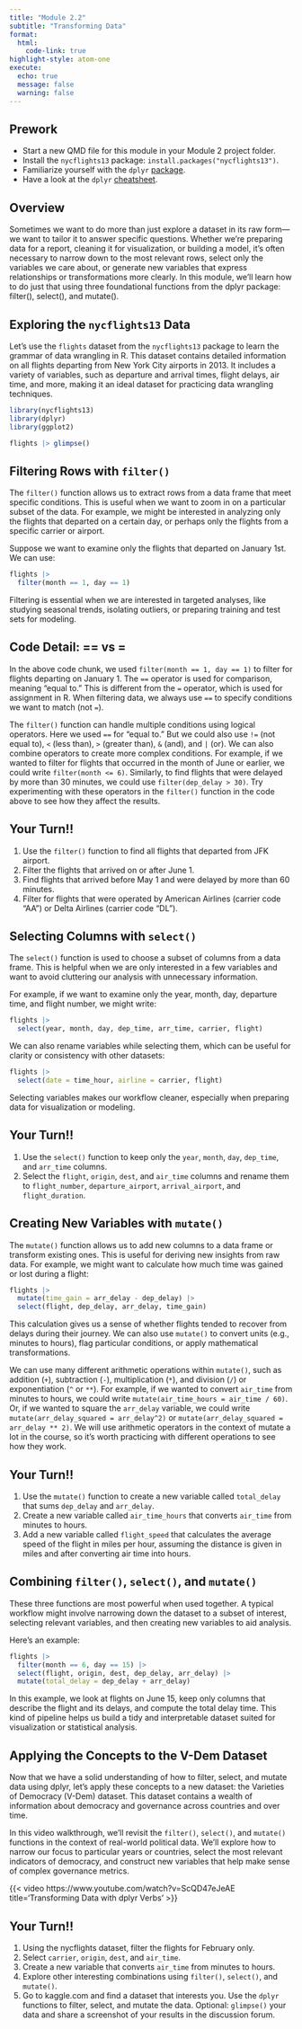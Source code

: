 ```yaml
---
title: "Module 2.2"
subtitle: "Transforming Data"
format: 
  html:
    code-link: true
highlight-style: atom-one
execute: 
  echo: true
  message: false
  warning: false
---
```


::: {.callout-tip}
## Prework
- Start a new QMD file for this module in your Module 2 project folder.
- Install the `nycflights13` package: `install.packages("nycflights13")`.
- Familiarize yourself with the `dplyr` [package](https://dplyr.tidyverse.org/articles/dplyr.html).
- Have a look at the `dplyr` [cheatsheet](https://rstudio.github.io/cheatsheets/data-transformation.pdf).
:::

## Overview

Sometimes we want to do more than just explore a dataset in its raw form—we want to tailor it to answer specific questions. Whether we’re preparing data for a report, cleaning it for visualization, or building a model, it's often necessary to narrow down to the most relevant rows, select only the variables we care about, or generate new variables that express relationships or transformations more clearly. In this module, we’ll learn how to do just that using three foundational functions from the dplyr package: filter(), select(), and mutate().

## Exploring the `nycflights13` Data

Let's use the `flights` dataset from the `nycflights13` package to learn the grammar of data wrangling in R. This dataset contains detailed information on all flights departing from New York City airports in 2013. It includes a variety of variables, such as departure and arrival times, flight delays, air time, and more, making it an ideal dataset for practicing data wrangling techniques.

```r
library(nycflights13)
library(dplyr)
library(ggplot2)

flights |> glimpse()
```

## Filtering Rows with `filter()`

The `filter()` function allows us to extract rows from a data frame that meet specific conditions. This is useful when we want to zoom in on a particular subset of the data. For example, we might be interested in analyzing only the flights that departed on a certain day, or perhaps only the flights from a specific carrier or airport.

Suppose we want to examine only the flights that departed on January 1st. We can use:

```r
flights |>
  filter(month == 1, day == 1)
```

Filtering is essential when we are interested in targeted analyses, like studying seasonal trends, isolating outliers, or preparing training and test sets for modeling.

::: {.callout-important}
## Code Detail: == vs =
In the above code chunk, we used `filter(month == 1, day == 1)` to filter for flights departing on January 1. The `==` operator is used for comparison, meaning "equal to." This is different from the `=` operator, which is used for assignment in R. When filtering data, we always use `==` to specify conditions we want to match (not `=`).
:::

The `filter()` function can handle multiple conditions using logical operators. Here we used `==` for "equal to." But we could also use `!=` (not equal to), `<` (less than), `>` (greater than), `&` (and), and `|` (or). We can also combine operators to create more complex conditions. For example, if we wanted to filter for flights that occurred in the month of June or earlier, we could write `filter(month <= 6)`. Similarly, to find flights that were delayed by more than 30 minutes, we could use `filter(dep_delay > 30)`. Try experimenting with these operators in the `filter()` function in the code above to see how they affect the results.

::: {.callout-warning icon=false}
## Your Turn!! 

1. Use the `filter()` function to find all flights that departed from JFK airport.
2. Filter the flights that arrived on or after June 1.
3. Find flights that arrived before May 1 and were delayed by more than 60 minutes.
4. Filter for flights that were operated by American Airlines (carrier code "AA") or Delta Airlines (carrier code "DL").
:::

## Selecting Columns with `select()`

The `select()` function is used to choose a subset of columns from a data frame. This is helpful when we are only interested in a few variables and want to avoid cluttering our analysis with unnecessary information.

For example, if we want to examine only the year, month, day, departure time, and flight number, we might write:

```r
flights |>
  select(year, month, day, dep_time, arr_time, carrier, flight)
```

We can also rename variables while selecting them, which can be useful for clarity or consistency with other datasets:

```r
flights |>
  select(date = time_hour, airline = carrier, flight)
```

Selecting variables makes our workflow cleaner, especially when preparing data for visualization or modeling.

::: {.callout-warning icon=false}
## Your Turn!!

1. Use the `select()` function to keep only the `year`, `month`, `day`, `dep_time`, and `arr_time` columns.
2. Select the `flight`, `origin`, `dest`, and `air_time` columns and rename them to `flight_number`, `departure_airport`, `arrival_airport`, and `flight_duration`.
:::

## Creating New Variables with `mutate()`

The `mutate()` function allows us to add new columns to a data frame or transform existing ones. This is useful for deriving new insights from raw data. For example, we might want to calculate how much time was gained or lost during a flight:

```r
flights |>
  mutate(time_gain = arr_delay - dep_delay) |>
  select(flight, dep_delay, arr_delay, time_gain)
```

This calculation gives us a sense of whether flights tended to recover from delays during their journey. We can also use `mutate()` to convert units (e.g., minutes to hours), flag particular conditions, or apply mathematical transformations.

We can use many different arithmetic operations within `mutate()`, such as addition (`+`), subtraction (`-`), multiplication (`*`), and division (`/`) or exponentiation (`^` or `**`). For example, if we wanted to convert `air_time` from minutes to hours, we could write `mutate(air_time_hours = air_time / 60)`. Or, if we wanted to square the `arr_delay` variable, we could write `mutate(arr_delay_squared = arr_delay^2)` or `mutate(arr_delay_squared = arr_delay ** 2)`. We will use arithmetic operators in the context of mutate a lot in the course, so it’s worth practicing with different operations to see how they work.

::: {.callout-warning icon=false}
## Your Turn!!

1. Use the `mutate()` function to create a new variable called `total_delay` that sums `dep_delay` and `arr_delay`.
2. Create a new variable called `air_time_hours` that converts `air_time` from minutes to hours.
3. Add a new variable called `flight_speed` that calculates the average speed of the flight in miles per hour, assuming the distance is given in miles and after converting air time into hours.
:::

## Combining `filter()`, `select()`, and `mutate()`

These three functions are most powerful when used together. A typical workflow might involve narrowing down the dataset to a subset of interest, selecting relevant variables, and then creating new variables to aid analysis.

Here’s an example:

```r
flights |>
  filter(month == 6, day == 15) |>
  select(flight, origin, dest, dep_delay, arr_delay) |>
  mutate(total_delay = dep_delay + arr_delay)
```

In this example, we look at flights on June 15, keep only columns that describe the flight and its delays, and compute the total delay time. This kind of pipeline helps us build a tidy and interpretable dataset suited for visualization or statistical analysis.

## Applying the Concepts to the V-Dem Dataset

Now that we have a solid understanding of how to filter, select, and mutate data using dplyr, let's apply these concepts to a new dataset: the Varieties of Democracy (V-Dem) dataset. This dataset contains a wealth of information about democracy and governance across countries and over time.

In this video walkthrough, we’ll revisit the `filter()`, `select()`, and `mutate()` functions in the context of real-world political data. We'll explore how to narrow our focus to particular years or countries, select the most relevant indicators of democracy, and construct new variables that help make sense of complex governance metrics.

{{< video https://www.youtube.com/watch?v=ScQD47eJeAE title='Transforming Data with dplyr Verbs' >}}

::: {.callout-warning icon=false}
## Your Turn!!

1. Using the nycflights dataset, filter the flights for February only.
2. Select `carrier`, `origin`, `dest`, and `air_time`.
3. Create a new variable that converts `air_time` from minutes to hours.
4. Explore other interesting combinations using `filter()`, `select()`, and `mutate()`.
5. Go to kaggle.com and find a dataset that interests you. Use the `dplyr` functions to filter, select, and mutate the data. Optional: `glimpse()` your data and share a screenshot of your results in the discussion forum.
:::
